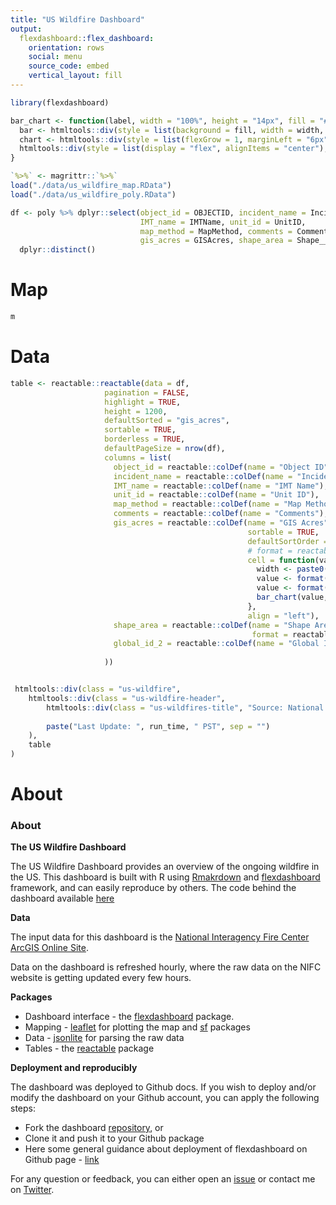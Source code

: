 ```yaml
---
title: "US Wildfire Dashboard"
output: 
  flexdashboard::flex_dashboard:
    orientation: rows
    social: menu
    source_code: embed
    vertical_layout: fill
---
```


```r
library(flexdashboard)

bar_chart <- function(label, width = "100%", height = "14px", fill = "#00bfc4", background = NULL) {
  bar <- htmltools::div(style = list(background = fill, width = width, height = height))
  chart <- htmltools::div(style = list(flexGrow = 1, marginLeft = "6px", background = background), bar)
  htmltools::div(style = list(display = "flex", alignItems = "center"), label, chart)
}

`%>%` <- magrittr::`%>%`
load("./data/us_wildfire_map.RData")
load("./data/us_wildfire_poly.RData")

df <- poly %>% dplyr::select(object_id = OBJECTID, incident_name = IncidentName,
                             IMT_name = IMTName, unit_id = UnitID,
                             map_method = MapMethod, comments = Comments,
                             gis_acres = GISAcres, shape_area = Shape__Area, global_id_2 = GlobalID_2) %>%
  dplyr::distinct()
```

Map
===================================== 

```r
m
```

Data
===================================== 
```r


table <- reactable::reactable(data = df, 
                     pagination = FALSE,
                     highlight = TRUE,
                     height = 1200,
                     defaultSorted = "gis_acres",
                     sortable = TRUE,
                     borderless = TRUE,
                     defaultPageSize = nrow(df),
                     columns = list(
                       object_id = reactable::colDef(name = "Object ID"),
                       incident_name = reactable::colDef(name = "Incident Name"),
                       IMT_name = reactable::colDef(name = "IMT Name"),
                       unit_id = reactable::colDef(name = "Unit ID"),
                       map_method = reactable::colDef(name = "Map Method"),
                       comments = reactable::colDef(name = "Comments"),
                       gis_acres = reactable::colDef(name = "GIS Acres",
                                                     sortable = TRUE,
                                                     defaultSortOrder = "desc",
                                                     # format = reactable::colFormat(separators = TRUE, digits = 0),
                                                     cell = function(value) {
                                                       width <- paste0(value / max(df$gis_acres))
                                                       value <- format(value, big.mark = ",")
                                                       value <- format(value, width = 9, justify = "right")
                                                       bar_chart(value, width = width, fill = "red", background = "#e1e1e1")
                                                     },
                                                     align = "left"),
                       shape_area = reactable::colDef(name = "Shape Area",
                                                      format = reactable::colFormat(separators = TRUE, digits = 5)),
                       global_id_2 = reactable::colDef(name = "Global ID")
                       
                     ))


 htmltools::div(class = "us-wildfire",
    htmltools::div(class = "us-wildfire-header",
        htmltools::div(class = "us-wildfires-title", "Source: National Interagency Fire Center ArcGIS Online Site"),
        
        paste("Last Update: ", run_time, " PST", sep = "")
    ),
    table
)

```

About
===================================== 

### About

**The US Wildfire Dashboard**

The US Wildfire Dashboard provides an overview of the ongoing wildfire in the US. This dashboard is built with R using [Rmakrdown](https://rmarkdown.rstudio.com/) and [flexdashboard](https://rmarkdown.rstudio.com/flexdashboard/) framework, and can easily reproduce by others. The code behind the dashboard available [here](https://github.com/RamiKrispin/uswildfire)

**Data**

The input data for this dashboard is the [National Interagency Fire Center ArcGIS Online Site](https://data-nifc.opendata.arcgis.com/).

Data on the dashboard is refreshed hourly, where the raw data on the NIFC website is getting updated every few hours.


**Packages**

* Dashboard interface - the [flexdashboard](https://rmarkdown.rstudio.com/flexdashboard/) package. 
* Mapping - [leaflet](https://rstudio.github.io/leaflet/) for plotting the map and [sf](https://r-spatial.github.io/sf/index.html) packages
* Data - [jsonlite](https://github.com/jeroen/jsonlite) for parsing the raw data
* Tables - the [reactable](https://glin.github.io/reactable/) package

**Deployment and reproducibly**

The dashboard was deployed to Github docs. If you wish to deploy and/or modify the dashboard on your Github account, you can apply the following steps:

* Fork the dashboard [repository](https://github.com/RamiKrispin/uswildfire), or
* Clone it and push it to your Github package
* Here some general guidance about deployment of flexdashboard on Github page - [link](https://github.com/pbatey/flexdashboard-example)

For any question or feedback, you can either open an [issue](https://github.com/RamiKrispin/uswildfire/issues) or contact me on [Twitter](https://twitter.com/Rami_Krispin).

